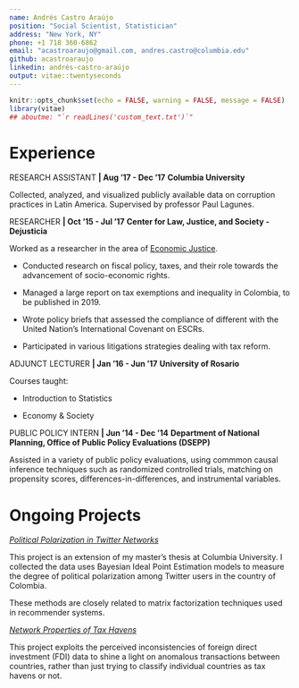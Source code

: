 ```yaml
---
name: Andrés Castro Araújo
position: "Social Scientist, Statistician"
address: "New York, NY"
phone: +1 718 360-6862
email: "acastroaraujo@gmail.com, andres.castro@columbia.edu"
github: acastroaraujo
linkedin: andrés-castro-araújo
output: vitae::twentyseconds
---
```


```r
knitr::opts_chunk$set(echo = FALSE, warning = FALSE, message = FALSE)
library(vitae)
## aboutme: "`r readLines('custom_text.txt')`"
```

# Experience

\vspace{0.5cm}
RESEARCH ASSISTANT **| Aug '17 - Dec '17** \newline
**Columbia University**

Collected, analyzed, and visualized publicly available data on corruption practices in Latin America. Supervised by professor Paul Lagunes.

\vspace{0.5cm}
RESEARCHER **| Oct '15 - Jul '17** \newline 
**Center for Law, Justice, and Society - Dejusticia**

Worked as a researcher in the area of [Economic Justice](https://www.dejusticia.org/en/issues/economic-justice/).

- Conducted research on fiscal policy, taxes, and their role towards the advancement of socio-economic rights. 

- Managed a large report on tax exemptions and inequality in Colombia, to be published in 2019. 

- Wrote policy briefs that assessed the compliance of different with the United Nation's International Covenant on ESCRs.

- Participated in various litigations strategies dealing with tax reform.

\vspace{0.5cm}
ADJUNCT LECTURER **| Jan '16 - Jun '17** \newline
**University of Rosario**

Courses taught:

- Introduction to Statistics

- Economy & Society

\vspace{0.4cm}
PUBLIC POLICY INTERN **| Jun '14 - Dec '14** \newline
**Department of National Planning, Office of Public Policy Evaluations (DSEPP)**

Assisted in a variety of public policy evaluations, using commmon causal inference techniques such as randomized controlled trials, matching on propensity scores, differences-in-differences, and instrumental variables.

\vspace{0.5cm}
# Ongoing Projects

[*Political Polarization in Twitter Networks*](https://acastroaraujo.github.io/TwitterPolitics/)

This project is an extension of my master's thesis at Columbia University. I collected the data uses Bayesian Ideal Point Estimation models to measure the degree of political polarization among Twitter users in the country of Colombia. 

These methods are closely related to matrix factorization techniques used in recommender systems.

[*Network Properties of Tax Havens*](https://acastroaraujo.github.io/TaxHavens/)

This project exploits the perceived inconsistencies of foreign direct investment (FDI) data to shine a light on anomalous transactions between countries, rather than just trying to classify individual countries as tax havens or not. 

